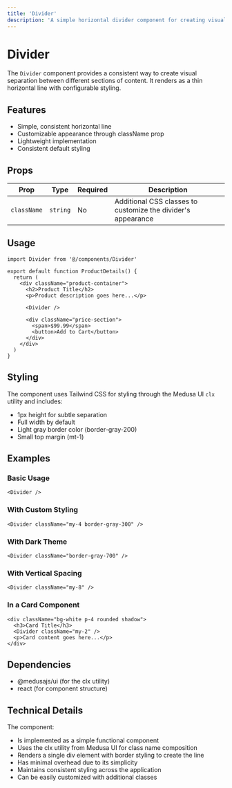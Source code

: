 ```yaml
---
title: 'Divider'
description: 'A simple horizontal divider component for creating visual separation between content sections.'
---
```


# Divider

The `Divider` component provides a consistent way to create visual separation between different sections of content. It renders as a thin horizontal line with configurable styling.

## Features

- Simple, consistent horizontal line
- Customizable appearance through className prop
- Lightweight implementation
- Consistent default styling

## Props

| Prop | Type | Required | Description |
|------|------|----------|-------------|
| `className` | `string` | No | Additional CSS classes to customize the divider's appearance |

## Usage

```tsx copy
import Divider from '@/components/Divider'

export default function ProductDetails() {
  return (
    <div className="product-container">
      <h2>Product Title</h2>
      <p>Product description goes here...</p>
      
      <Divider />
      
      <div className="price-section">
        <span>$99.99</span>
        <button>Add to Cart</button>
      </div>
    </div>
  )
}
```

## Styling

The component uses Tailwind CSS for styling through the Medusa UI `clx` utility and includes:

- 1px height for subtle separation
- Full width by default
- Light gray border color (border-gray-200)
- Small top margin (mt-1)

## Examples

### Basic Usage

```tsx copy
<Divider />
```

### With Custom Styling

```tsx copy
<Divider className="my-4 border-gray-300" />
```

### With Dark Theme

```tsx copy
<Divider className="border-gray-700" />
```

### With Vertical Spacing

```tsx copy
<Divider className="my-8" />
```

### In a Card Component

```tsx copy
<div className="bg-white p-4 rounded shadow">
  <h3>Card Title</h3>
  <Divider className="my-2" />
  <p>Card content goes here...</p>
</div>
```

## Dependencies

- @medusajs/ui (for the clx utility)
- react (for component structure)

## Technical Details

The component:

- Is implemented as a simple functional component
- Uses the clx utility from Medusa UI for class name composition
- Renders a single div element with border styling to create the line
- Has minimal overhead due to its simplicity
- Maintains consistent styling across the application
- Can be easily customized with additional classes